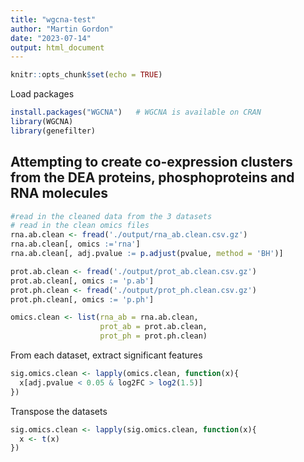 ```yaml
---
title: "wgcna-test"
author: "Martin Gordon"
date: "2023-07-14"
output: html_document
---
```


```r
knitr::opts_chunk$set(echo = TRUE)
```

Load packages 

```r
install.packages("WGCNA")   # WGCNA is available on CRAN
library(WGCNA)
library(genefilter)
```


## Attempting to create co-expression clusters from the DEA proteins, phosphoproteins and RNA molecules

```r
#read in the cleaned data from the 3 datasets
# read in the clean omics files
rna.ab.clean <- fread('./output/rna_ab.clean.csv.gz')
rna.ab.clean[, omics :='rna']
rna.ab.clean[, adj.pvalue := p.adjust(pvalue, method = 'BH')]

prot.ab.clean <- fread('./output/prot_ab.clean.csv.gz')
prot.ab.clean[, omics := 'p.ab']
prot.ph.clean <- fread('./output/prot_ph.clean.csv.gz')
prot.ph.clean[, omics := 'p.ph']

omics.clean <- list(rna_ab = rna.ab.clean,
                    prot_ab = prot.ab.clean,
                    prot_ph = prot.ph.clean)
```


From each dataset, extract significant features

```r
sig.omics.clean <- lapply(omics.clean, function(x){
  x[adj.pvalue < 0.05 & log2FC > log2(1.5)]
})

```


Transpose the datasets 

```r
sig.omics.clean <- lapply(sig.omics.clean, function(x){
  x <- t(x)
})


```




